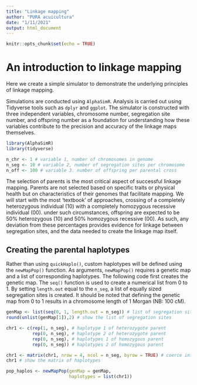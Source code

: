 ```yaml
---
title: "Linkage mapping"
author: "PURA acuicultura"
date: "1/11/2021"
output: html_document
---
```


```r
knitr::opts_chunk$set(echo = TRUE)
```

# An introduction to linkage mapping
Here we create a simple simulator to demonstrate the underlying principles of linkage mapping.

Simulations are conducted using `AlphaSimR`. Analysis is carried out using Tidyverse tools such as `dplyr` and `ggplot`. The simulator is constructed with three independent variables, chromosome number, segregation site number, and offspring number as a foundation for understanding how these variables contribute to the precision and accuracy of the linkage maps themselves.

```r
library(AlphaSimR)
library(tidyverse)

n_chr <- 1 # variable 1, number of chromosomes in genome
n_seg <- 10 # variable 2, number of segregation sites per chromosome
n_off <- 100 # variable 3. number of offspring per parental cross
```

The selection of parents is the most critical aspect of successful linkage mapping. Parents are not selected based on specific traits or physical health but on characteristics of their genomes that facilitate mapping. We will start with the most 'textbook' of approaches, crossing of a completely heterozygous  individual (10) with a completely homozygous recessive individual (00). under such circumstances, offspring are expected to be 50% heterozygous (10) and 50% homozygous recessive (00). As such, any deviation from these percentages provides evidence for linkage between segregation sites, and the data needed to create the linkage map itself.

## Creating the parental haplotypes

Rather than using `quickHaplo()`, custom haplotypes will be defined using the `newMapPop()` function. As arguments, `newMapPop()` requires a genetic map and a list of corresponding haplotypes. The following code first creates the genetic map. The `seq()` function is used to create a numerical list from 0 to 1. By setting `length.out` equal to the `n_seg`, a list of equally sized segregation sites is created. It should be noted that defining the genetic map from 0 to 1 results in a chromosome length of 1 Morgan (NB: 100 cM).

```r
genMap <- list(seq(0, 1, length.out = n_seg)) # list of segregation sites
round(unlist(genMap[1]),2) # show the list of segregation sites

chr1 <- c(rep(1, n_seg), # haplotype 1 of heterozygote parent
          rep(0, n_seg), # haplotype 2 of heterozygote parent
          rep(0, n_seg), # haplotypes 1 of homozygous parent
          rep(0, n_seg)) # haplotypes 2 of homozygous parent

chr1 <- matrix(chr1, nrow = 4, ncol = n_seg, byrow = TRUE) # coerce into a matrix
chr1 # show the matrix of haplotypes

pop_haplos <- newMapPop(genMap = genMap,
                        haplotypes = list(chr1))
```

